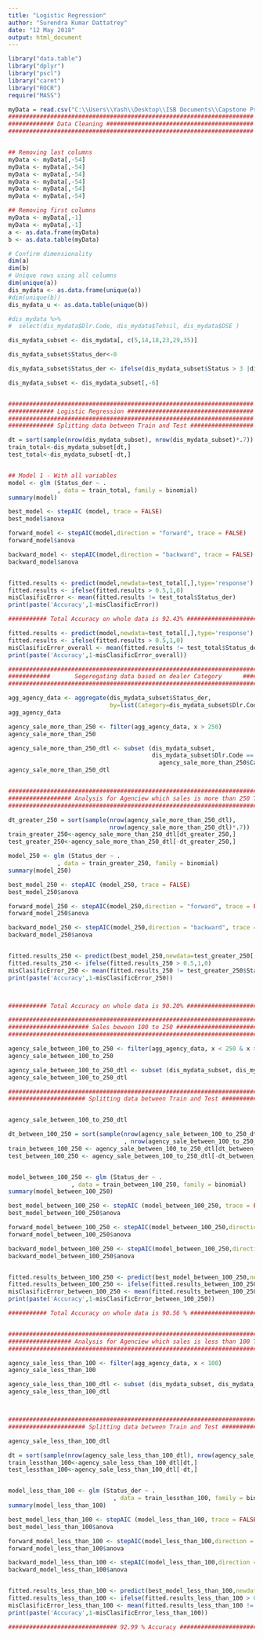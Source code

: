 ```yaml
---
title: "Logistic Regression"
author: "Surendra Kumar Dattatrey"
date: "12 May 2018"
output: html_document
---
```


```r

library("data.table")
library("dplyr")
library("pscl")
library("caret")
library("ROCR")
require("MASS")

```

```r
myData = read.csv("C:\\Users\\Yash\\Desktop\\ISB Documents\\Capstone Project\\Data\\Raj Data\\Raj_data_for_EDA.csv",header=TRUE)
######################################################################
############# Data Cleaning ##########################################
######################################################################


## Removing last columns
myData <- myData[,-54]
myData <- myData[,-54]
myData <- myData[,-54]
myData <- myData[,-54]
myData <- myData[,-54]
myData <- myData[,-54]

## Removing first columns
myData <- myData[,-1]
myData <- myData[,-1]
a <- as.data.frame(myData)
b <- as.data.table(myData)

# Confirm dimensionality
dim(a) 
dim(b) 
# Unique rows using all columns
dim(unique(a))  
dis_mydata <- as.data.frame(unique(a))
#dim(unique(b))  
dis_mydata_u <- as.data.table(unique(b))

#dis_mydata %>%
#  select(dis_mydata$Dlr.Code, dis_mydata$Tehsil, dis_mydata$DSE )

dis_mydata_subset <- dis_mydata[, c(5,14,18,23,29,35)]

dis_mydata_subset$Status_der<-0

dis_mydata_subset$Status_der <- ifelse(dis_mydata_subset$Status > 3 |dis_mydata_subset$Status < 3 , 0, 1)

dis_mydata_subset <- dis_mydata_subset[,-6]


######################################################################
############# Logistic Regression ####################################
######################################################################
############# Splitting data between Train and Test ##################

dt = sort(sample(nrow(dis_mydata_subset), nrow(dis_mydata_subset)*.7))
train_total<-dis_mydata_subset[dt,]
test_total<-dis_mydata_subset[-dt,]


## Model 1 - With all variables
model <- glm (Status_der ~ .
              , data = train_total, family = binomial)
summary(model)

best_model <- stepAIC (model, trace = FALSE)
best_model$anova

forward_model <- stepAIC(model,direction = "forward", trace = FALSE)
forward_model$anova

backward_model <- stepAIC(model,direction = "backward", trace = FALSE)
backward_model$anova


fitted.results <- predict(model,newdata=test_total[,],type='response')
fitted.results <- ifelse(fitted.results > 0.5,1,0)
misClasificError <- mean(fitted.results != test_total$Status_der)
print(paste('Accuracy',1-misClasificError))

########### Total Accuracy on whole data is 92.43% #########################

fitted.results <- predict(model,newdata=test_total[,],type='response')
fitted.results <- ifelse(fitted.results > 0.5,1,0)
misClasificError_overall <- mean(fitted.results != test_total$Status_der)
print(paste('Accuracy',1-misClasificError_overall))

####################################################################################################
############       Segeregating data based on dealer Category      #################################
####################################################################################################

agg_agency_data <- aggregate(dis_mydata_subset$Status_der, 
                             by=list(Category=dis_mydata_subset$Dlr.Code), FUN=sum)
agg_agency_data

agency_sale_more_than_250 <- filter(agg_agency_data, x > 250)
agency_sale_more_than_250

agency_sale_more_than_250_dtl <- subset (dis_mydata_subset, 
                                         dis_mydata_subset$Dlr.Code == 
                                           agency_sale_more_than_250$Category)
agency_sale_more_than_250_dtl


##################################################################################################
################## Analysis for Agenciew which sales is more than 250 Tractors ###################
##################################################################################################

dt_greater_250 = sort(sample(nrow(agency_sale_more_than_250_dtl), 
                             nrow(agency_sale_more_than_250_dtl)*.7))
train_greater_250<-agency_sale_more_than_250_dtl[dt_greater_250,]
test_greater_250<-agency_sale_more_than_250_dtl[-dt_greater_250,]

model_250 <- glm (Status_der ~ .
              , data = train_greater_250, family = binomial)
summary(model_250)

best_model_250 <- stepAIC (model_250, trace = FALSE)
best_model_250$anova

forward_model_250 <- stepAIC(model_250,direction = "forward", trace = FALSE)
forward_model_250$anova

backward_model_250 <- stepAIC(model_250,direction = "backward", trace = FALSE)
backward_model_250$anova


fitted.results_250 <- predict(best_model_250,newdata=test_greater_250[,],type='response')
fitted.results_250 <- ifelse(fitted.results_250 > 0.5,1,0)
misClasificError_250 <- mean(fitted.results_250 != test_greater_250$Status_der)
print(paste('Accuracy',1-misClasificError_250))



########### Total Accuracy on whole data is 90.20% #########################

###############################################################################################
####################### Sales beween 100 to 250 ###############################################
###############################################################################################

agency_sale_between_100_to_250 <- filter(agg_agency_data, x < 250 & x > 100)
agency_sale_between_100_to_250

agency_sale_between_100_to_250_dtl <- subset (dis_mydata_subset, dis_mydata_subset$Dlr.Code == agency_sale_between_100_to_250$Category)
agency_sale_between_100_to_250_dtl

############################################################################################
###################### Splitting data between Train and Test ###############################


agency_sale_between_100_to_250_dtl

dt_between_100_250 = sort(sample(nrow(agency_sale_between_100_to_250_dtl)
                                 , nrow(agency_sale_between_100_to_250_dtl)*.7))
train_between_100_250 <- agency_sale_between_100_to_250_dtl[dt_between_100_250,]
test_between_100_250 <- agency_sale_between_100_to_250_dtl[-dt_between_100_250,]


model_between_100_250 <- glm (Status_der ~ .
                  , data = train_between_100_250, family = binomial)
summary(model_between_100_250)

best_model_between_100_250 <- stepAIC (model_between_100_250, trace = FALSE)
best_model_between_100_250$anova

forward_model_between_100_250 <- stepAIC(model_between_100_250,direction = "forward", trace = FALSE)
forward_model_between_100_250$anova

backward_model_between_100_250 <- stepAIC(model_between_100_250,direction = "backward", trace = FALSE)
backward_model_between_100_250$anova


fitted.results_between_100_250 <- predict(best_model_between_100_250,newdata=test_total[,],type='response')
fitted.results_between_100_250 <- ifelse(fitted.results_between_100_250 > 0.5,1,0)
misClasificError_between_100_250 <- mean(fitted.results_between_100_250 != test_between_100_250$Status_der)
print(paste('Accuracy',1-misClasificError_between_100_250))

########### Total Accuracy on whole data is 90.56 % #########################


#####################################################################################################
################## Analysis for Agenciew which sales is less than 100 Tractors  #####################
#####################################################################################################

agency_sale_less_than_100 <- filter(agg_agency_data, x < 100)
agency_sale_less_than_100

agency_sale_less_than_100_dtl <- subset (dis_mydata_subset, dis_mydata_subset$Dlr.Code == agency_sale_less_than_100$Category)
agency_sale_less_than_100_dtl



############################################################################################
###################### Splitting data between Train and Test ###############################

agency_sale_less_than_100_dtl

dt = sort(sample(nrow(agency_sale_less_than_100_dtl), nrow(agency_sale_less_than_100_dtl)*.7))
train_lessthan_100<-agency_sale_less_than_100_dtl[dt,]
test_lessthan_100<-agency_sale_less_than_100_dtl[-dt,]


model_less_than_100 <- glm (Status_der ~ .
                              , data = train_lessthan_100, family = binomial)
summary(model_less_than_100)

best_model_less_than_100 <- stepAIC (model_less_than_100, trace = FALSE)
best_model_less_than_100$anova

forward_model_less_than_100 <- stepAIC(model_less_than_100,direction = "forward", trace = FALSE)
forward_model_less_than_100$anova

backward_model_less_than_100 <- stepAIC(model_less_than_100,direction = "backward", trace = FALSE)
backward_model_less_than_100$anova


fitted.results_less_than_100 <- predict(best_model_less_than_100,newdata=test_total[,],type='response')
fitted.results_less_than_100 <- ifelse(fitted.results_less_than_100 > 0.5,1,0)
misClasificError_less_than_100 <- mean(fitted.results_less_than_100 != test_lessthan_100$Status_der)
print(paste('Accuracy',1-misClasificError_less_than_100))

############################### 92.99 % Accuracy ###################################





```
